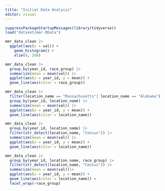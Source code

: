 ```yaml
---
title: "Initial Data Analysis"
editor: visual
---
```


```r
suppressPackageStartupMessages(library(tidyverse))
load("dataset/mmr.RData")

mmr_data_clean |> 
  ggplot(aes(x = val)) + 
    geom_histogram() + 
    xlim(0, 200)
```

```r
mmr_data_clean |>
  group_by(year_id, race_group) |>
  summarize(mean = mean(val)) |>
  ggplot(aes(x = year_id, y = mean)) +
  geom_line(aes(color = race_group))
```



```r
mmr_data_clean |>
  filter(location_name == "Massachusetts"| location_name == "Alabama") |> 
  group_by(year_id, location_name) |>
  summarize(mean = mean(val)) |>
  ggplot(aes(x = year_id, y = mean)) +
  geom_line(aes(color = location_name))
```


```r
mmr_data_clean |>
  group_by(year_id, location_name) |>
  filter(str_detect(location_name, "Census")) |> 
  summarize(mean = mean(val)) |>
  ggplot(aes(x = year_id, y = mean)) +
  geom_line(aes(color = location_name))
```


```r
mmr_data_clean |>
  group_by(year_id, location_name, race_group) |>
  filter(str_detect(location_name, "Census")) |> 
  summarize(mean = mean(val))|>
  ggplot(aes(x = year_id, y = mean)) +
  geom_line(aes(color = location_name)) + 
  facet_wrap(~race_group)
```